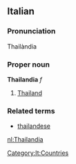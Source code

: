 ==Italian==
===Pronunciation===
Thailàndia
===Proper noun===
'''Thailandia''' ''f''

# [[Thailand]]

===Related terms===
*[[thailandese]]
[[Category:It:Countries]]

[[nl:Thailandia]]